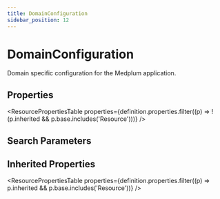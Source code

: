 ```yaml
---
title: DomainConfiguration
sidebar_position: 12
---
```


# DomainConfiguration

Domain specific configuration for the Medplum application.

<Tabs queryString="intro-section">
<TabItem value="schema" label="Schema" default>


## Properties


<ResourcePropertiesTable properties={definition.properties.filter((p) => !(p.inherited && p.base.includes('Resource')))} />

## Search Parameters

<SearchParamsTable searchParams={definition.searchParameters} />

## Inherited Properties

<ResourcePropertiesTable properties={definition.properties.filter((p) => p.inherited && p.base.includes('Resource'))} />

</TabItem>
  
  
  
  

</Tabs>
